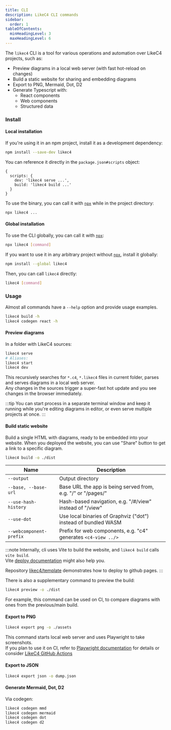 ```yaml
---
title: CLI
description: LikeC4 CLI commands
sidebar:
  order: 1
tableOfContents:
  minHeadingLevel: 3
  maxHeadingLevel: 6  
---
```



The `likec4` CLI is a tool for various operations and automation over LikeC4 projects, such as:

- Preview diagrams in a local web server (with fast hot-reload on changes)
- Build a static website for sharing and embedding diagrams
- Export to PNG, Mermaid, Dot, D2
- Generate Typescript with:
  - React components
  - Web components
  - Structured data

### Install

#### Local installation

If you're using it in an npm project, install it as a development dependency:

```sh npm2yarn
npm install --save-dev likec4
```

You can reference it directly in the `package.json#scripts` object:

```json5
{
  scripts: {
    dev: 'likec4 serve ...',
    build: 'likec4 build ...'
  }
}
```

To use the binary, you can call it with [`npx`](https://docs.npmjs.com/cli/v10/commands/npx) while in the project directory:

```sh
npx likec4 ...
```

#### Global installation

To use the CLI globally, you can call it with [`npx`](https://docs.npmjs.com/cli/v10/commands/npx):

```sh
npx likec4 [command]
```

If you want to use it in any arbitrary project without [`npx`](https://docs.npmjs.com/cli/v10/commands/npx), install it globally:

```sh npm2yarn
npm install --global likec4
```

Then, you can call `likec4` directly:

```sh
likec4 [command]
```                                                     

### Usage

Almost all commands have a `--help` option and provide usage examples.

```sh
likec4 build -h
likec4 codegen react -h
```

#### Preview diagrams

In a folder with LikeC4 sources:

```sh
likec4 serve
# Aliases:
likec4 start
likec4 dev
```

This recursively searches for `*.c4`, `*.likec4` files in current folder, parses and serves diagrams in a local web server.  
Any changes in the sources trigger a super-fast hot update and you see changes in the browser immediately.

:::tip
You can start process in a separate terminal window and keep it running while you're editing diagrams in editor, or even serve multiple projects at once.
:::

#### Build static website

Build a single HTML with diagrams, ready to be embedded into your website.
When you deployed the website, you can use "Share" button to get a link to a specific diagram.

```sh
likec4 build -o ./dist
```
| Name                    | Description                                                                                           |
| ----------------------- | ----------------------------------------------------------------------------------------------------- |
| `--output`              | Output directory                                                                                      |
| `--base, --base-url`    | Base URL the app is being served from, e.g. "/" or "/pages/"                                          |
| `--use-hash-history`    | Hash-based navigation, e.g. "/#/view" instead of "/view"                                              |
| `--use-dot`             | Use local binaries of Graphviz ("dot") instead of bundled WASM                                        |
| `--webcomponent-prefix` | Prefix for web components, e.g. "c4" generates `<c4-view ../>`                                        |

:::note
Internally, cli uses Vite to build the website, and `likec4 build` calls `vite build`.  
Vite [deploy documentation](https://vitejs.dev/guide/static-deploy.html) might also help you.

Repository [likec4/template](https://github.com/likec4/template) demonstrates how to deploy to github pages.
:::


There is also a supplementary command to preview the build:

```sh
likec4 preview -o ./dist
```

For example, this command can be used on CI, to compare diagrams with ones from the previous/main build.

#### Export to PNG

```sh
likec4 export png -o ./assets
```

This command starts local web server and uses Playwright to take screenshots.  
If you plan to use it on CI, refer to [Playwright documentation](https://playwright.dev/docs/ci) for details
or consider [LikeC4 GitHub Actions](/tooling/github)

#### Export to JSON

```sh
likec4 export json -o dump.json
```

#### Generate Mermaid, Dot, D2

Via codegen:

```sh
likec4 codegen mmd
likec4 codegen mermaid
likec4 codegen dot
likec4 codegen d2
```

<LinkCard
  title="Generate components"
  description="Learn how to generate React and Webcomponents"
  href="/tooling/codegen"
/>

